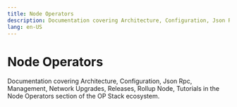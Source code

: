 ```yaml
---
title: Node Operators
description: Documentation covering Architecture, Configuration, Json Rpc, Management, Network Upgrades, Releases, Rollup Node, Tutorials in the Node Operators section of the OP Stack ecosystem.
lang: en-US
---
```



# Node Operators

Documentation covering Architecture, Configuration, Json Rpc, Management, Network Upgrades, Releases, Rollup Node, Tutorials in the Node Operators section of the OP Stack ecosystem.

<Cards>
  <Card title="Node architecture" href="/operators/node-operators/architecture" />

  <Card title="Configuration" href="/operators/node-operators/configuration" />

  <Card title="JSON-RPC API" href="/operators/node-operators/json-rpc" />

  <Card title="Management" href="/operators/node-operators/management" />

  <Card title="Network upgrades" href="/operators/node-operators/network-upgrades" />

  <Card title="Node software releases" href="/operators/node-operators/releases" />

  <Card title="How to run a node in the Superchain" href="/operators/node-operators/rollup-node" />

  <Card title="Tutorials" href="/operators/node-operators/tutorials" />
</Cards>
